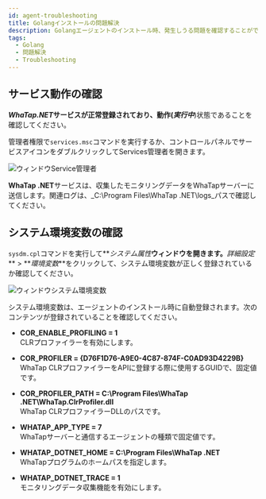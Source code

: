 ```yaml
---
id: agent-troubleshooting
title: Golangインストールの問題解決
description: Golangエージェントのインストール時、発生しうる問題を確認することができます。
tags:
  - Golang
  - 問題解決
  - Troubleshooting
---
```


## サービス動作の確認

**_WhaTap.NET_**サービスが正常登録されており、動作(**_実行中_**)状態であることを確認してください。

管理者権限で`services.msc`コマンドを実行するか、コントロールパネルでサービスアイコンをダブルクリックしてServices管理者を開きます。

![ウィンドウService管理者](https://img.whatap.io/media/agent_dotnet/install/whatap-windows-service.png)

**WhaTap .NET**サービスは、収集したモニタリングデータをWhaTapサーバーに送信します。関連ログは、_C:\\Program Files\\WhaTap .NET\\logs_パスで確認してください。

## システム環境変数の確認

`sysdm.cpl`コマンドを実行して**_システム属性_**ウィンドウを開きます。**_詳細設定_** > **_環境変数_**をクリックして、システム環境変数が正しく登録されているか確認してください。

![ウィンドウシステム環境変数](https://img.whatap.io/media/agent_dotnet/install/system_properties.png)

システム環境変数は、エージェントのインストール時に自動登録されます。次のコンテンツが登録されていることを確認してください。

-   **COR_ENABLE_PROFILING = 1**<br/>CLRプロファイラーを有効にします。

-   **COR_PROFILER = {D76F1D76-A9E0-4C87-874F-C0AD93D4229B}**<br/>WhaTap CLRプロファイラーをAPIに登録する際に使用するGUIDで、固定値です。

-   **COR_PROFILER_PATH = C:\\Program Files\\WhaTap .NET\\WhaTap.ClrProfiler.dll**<br/>WhaTap CLRプロファイラーDLLのパスです。

-   **WHATAP_APP_TYPE = 7**<br/>WhaTapサーバーと通信するエージェントの種類で固定値です。

-   **WHATAP_DOTNET_HOME = C:\\Program Files\\WhaTap .NET**<br/>WhaTapプログラムのホームパスを指定します。

-   **WHATAP_DOTNET_TRACE = 1**<br/>モニタリングデータ収集機能を有効にします。
